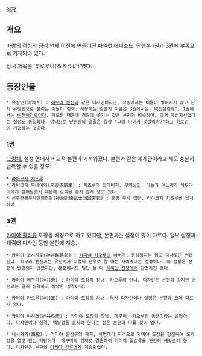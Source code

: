 [[목차]]
== 개요 ==
바람의 검심의 정식 연재 이전에 만들어진 파일럿 에피소드. 단행본 1권과 3권에 부록으로 기재되어 있다.

당시 제목은 '루로우니(るろうに)'였다.

== 등장인물 ==
 * 유랑인(流浪人) : [[히무라 켄신]]과 같은 디자인이지만, 작중에서는 이름이 밝혀지지 않고 단지 유랑인으로 불리는 떠돌이 검객. 사용하는 검술의 이름은 3권에서는 '비천삼검류'. 1권에서는 [[비천어검류]]이다. 폐도령 때문에 경찰에 쫓기는 것은 본편과 비슷하며, 과거 유신지사였다는 설정도 동일하다. 여담으로 단편판의 결말은 항상 "그럼 나이가 몇살이야?"하고 히로인이 기겁하는 것이다.

=== 1권 ===
[[그림체]], 설정 면에서 비교적 본편과 가까워졌다. 본편과 같은 세계관이라고 해도 충분히 납득할 수 있을 정도.
 * [[라이코지 치즈루]]
 * 라이코지 무네이와(来迎寺宗巌) : 치즈루의 할아버지. 무역상인. 아들과 며느리가 사무라이에게 살해당했기 때문에 검객을 좋지 않게 보고 있다.
 * 신주근위무사단회천당(神州近衛武士団回天党) : 불평 무사 집단. 라이코지 치즈루를 납치하여 
=== 3권 ===
[[카미야 활심류]] 도장을 배경으로 하고 있지만, 본편과는 설정이 많이 다르다. 일부 설정과 캐릭터 디자인 등만 본편에 계승.
 * 카미야 코시지로(神谷越路郎) : [[카미야 카오루]]의 아버지. 등장하지는 않고 대사로만 언급된다. 히무라 켄신과는 유신지사 시절의 전우로 잘 아는 사이였다는 설정이다. 이 설정은 본편에 반영되지 않았지만, 본편에서도 일단 둘 다 [[세이난 전쟁]]에서 참전하긴 했다.

 * 카미야 메구미(神谷恵) : 카미야 도장의 장녀. 카오루의 언니. 디자인은 본편과 같지만 본편과는 달리 심약하고 상냥한 성격이다.

 * 카미야 카오루(神谷薫) : 카미야 도장의 차녀. 역시 디자인이나 설정은 본편과 크게 다르지 않다.

 * 카미야 야히코(神谷弥彦) : 카미야 도장의 장남. 메구미, 카오루의 동생이라는 설정이다. 디자인이나 성격, [[역날검]]을 훔치려 한다는 점은 본편과 다를 것이 없다.

 * 니시와키(西脇) : 카미야 활심류의 제자, 사범대리 자격으로 카미야 도장을 강점하여 도박장을 열고 있는 악당이다. 메구미와 강제로 결혼하여 카미야 활심류를 완전히 빼앗으려 한다. 디자인은 본편의 [[다케다 간류]]에게 계승되었다.
